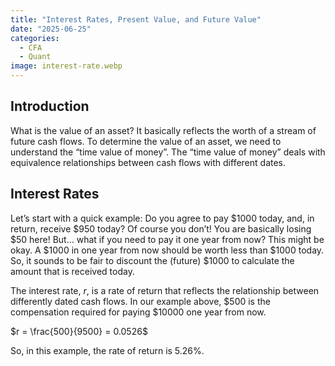 ```yaml
---
title: "Interest Rates, Present Value, and Future Value"
date: "2025-06-25"
categories:
  - CFA
  - Quant
image: interest-rate.webp
---
```


## Introduction

What is the value of an asset? It basically reflects the worth of a stream of future cash flows. 
To determine the value of an asset, we need to understand the "time value of money". 
The "time value of money" deals with equivalence relationships between cash flows with different dates.


## Interest Rates

Let's start with a quick example: Do you agree to pay $1000 today, and, in return, receive $950 today? 
Of course you don't! You are basically losing $50 here! But...  what if you need to pay it one year from now? 
This might be okay. A $1000 in one year from now should be worth less than $1000 today. So, it sounds to be fair 
to discount the (future) $1000 to calculate the amount that is received today. 

The interest rate, $r$, is a rate of return that reflects the relationship between differently dated cash flows. 
In our example above, $500 is the compensation required for paying $10000 one year from now. 

$r = \frac{500}{9500} = 0.0526$

So, in this example, the rate of return is 5.26%.


